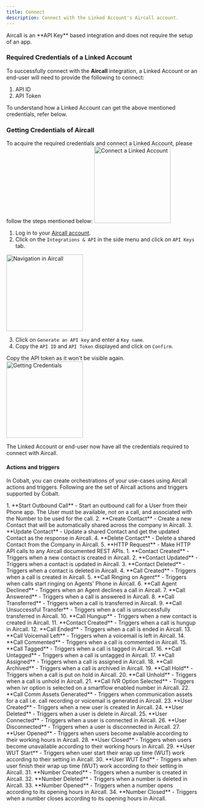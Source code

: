 ```yaml
---
title: Connect
description: Connect with the Linked Account's Aircall account.
---
```

<Note>
Aircall is an **API Key** based integration and does not require the setup of an app.
</Note>

### Required Credentials of a Linked Account

To successfully connect with the **Aircall** integration, a Linked Account or an end-user will need to provide the following to connect:

1. API ID
2. API Token

<Info>
To understand how a Linked Account can get the above mentioned credentials, refer below.
</Info>


### Getting Credentials of Aircall

To acquire the required credentials and connect a Linked Account, please follow the steps mentioned below:
<img height="200" src="/images/Aircall/aircall_config.png" alt="Connect a Linked Account"/>

1. Log in to your [Aircall account](https://dashboard.aircall.io/login).
2. Click on the `Integrations & API` in the side menu and click on `API Keys` tab.
<img height="200" src="/images/Aircall/aircall_navigation.png" alt="Navigation in Aircall"/>

3. Click on `Generate an API key` and enter a `Key name`.
4. Copy the `API ID` and `API Token` displayed and click on `Confirm`.
<Info>
Copy the API token as it won't be visible again.
</Info>
<img height="200" src="/images/Aircall/aircall_credentials.png" alt="Getting Credentials"/>

The Linked Account or end-user now have all the credentials required to connect with Aircall.

#### Actions and triggers
In Cobalt, you can create orchestrations of your use-cases using Aircall actions and triggers. Following are the set of Aircall actions and triggers
supported by Cobalt.

<Tabs>
  <Tab title="Actions">
  <AccordionGroup>
  <Accordion title="Call">
     1. **Start Outbound Call** - Start an outbound call for a User from their Phone app. The User must be available, not on a call, and associated with the Number to be used for the call.
    </Accordion>
    <Accordion title="Contact">
     2. **Create Contact** - Create a new Contact that will be automatically shared across the company in Aircall.
     3. **Update Contact** - Update a shared Contact and get the updated Contact as the response in Aircall.
     4. **Delete Contact** - Delete a shared Contact from the Company in Aircall.
     </Accordion>
    <Accordion title="Others">
     5. **HTTP Request** - Make HTTP API calls to any Aircall documented REST APIs.
  </Accordion>
  </AccordionGroup>
  </Tab>

  <Tab title="Triggers">
    1. **Contact Created** - Triggers when a new contact is created in Aircall.
    2. **Contact Updated** - Triggers when a contact is updated in Aircall.
    3. **Contact Deleted** - Triggers when a contact is deleted in Aircall.
    4. **Call Created** - Triggers when a call is created in Aircall. 
    5. **Call Ringing on Agent** - Triggers when calls start ringing on Agents' Phone in Aircall.
    6. **Call Agent Declined** - Triggers when an Agent declines a call in Aircall.
    7. **Call Answered** - Triggers when a call is answered in Aircall.
    8. **Call Transferred** - Triggers when a call is transferred in Aircall.
    9. **Call Unsuccessful Transfer** - Triggers when a call is unsuccessfully transferred in Aircall.
    10. **Call Hungup** - Triggers when a new contact is created in Aircall.
    11. **Contact Created** - Triggers when a call is hungup in Aircall.
    12. **Call Ended** - Triggers when a call is ended in Aircall.
    13. **Call Voicemail Left** - Triggers when a voicemail is left in Aircall.
    14. **Call Commented** - Triggers when a call is commented in Aircall.
    15. **Call Tagged** - Triggers when a call is tagged in Aircall.
    16. **Call Untagged** - Triggers when a call is untagged in Aircall.
    17. **Call Assigned** - Triggers when a call is assigned in Aircall.
    18. **Call Archived** - Triggers when a call is archived in Aircall.
    19. **Call Hold** - Triggers when a call is put on hold in Aircall.
    20. **Call Unhold** - Triggers when a call is unhold in Aircall.
    21. **Call IVR Option Selected** - Triggers when ivr option is selected on a smartflow enabled number in Aircall.
    22. **Call Comm Assets Generated** - Triggers when communication assets for a call i.e. call recording or voicemail is generated in Aircall.
    23. **User Created** - Triggers when a new user is created in Aircall.
    24. **User Deleted** - Triggers when a user is delete in Aircall.
    25. **User Connected** - Triggers when a user is connected in Aircall.
    26. **User Disconnected** - Triggers when a user is disconnected in Aircall.
    27. **User Opened** - Triggers when users become available according to their working hours in Aircall.
    28. **User Closed** - Triggers when users become unavailable according to their working hours in Aircall.
    29. **User WUT Start** - Triggers when user start their wrap up time (WUT) work according to their setting in Aircall.
    30. **User WUT End** - Triggers when user finish their wrap up time (WUT) work according to their setting in Aircall.
    31. **Number Created** - Triggers when a number is created in Aircall.
    32. **Number Deleted** - Triggers when a number is deleted in Aircall.
    33. **Number Opened** - Triggers when a number opens according to its opening hours in Aircall.
    34. **Number Closed** - Triggers when a number closes according to its opening hours in Aircall.

  </Tab>
</Tabs>